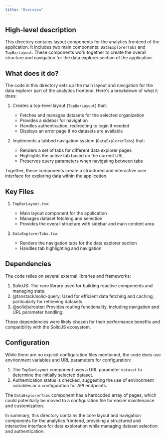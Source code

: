 ```yaml
---
title: "Overview"
---
```


## High-level description
This directory contains layout components for the analytics frontend of the application. It includes two main components: `DataExplorerTabs` and `TopBarLayout`. These components work together to create the overall structure and navigation for the data explorer section of the application.

## What does it do?
The code in this directory sets up the main layout and navigation for the data explorer part of the analytics frontend. Here's a breakdown of what it does:

1. Creates a top-level layout (`TopBarLayout`) that:
   - Fetches and manages datasets for the selected organization
   - Provides a sidebar for navigation
   - Handles authentication, redirecting to login if needed
   - Displays an error page if no datasets are available

2. Implements a tabbed navigation system (`DataExplorerTabs`) that:
   - Renders a set of tabs for different data explorer pages
   - Highlights the active tab based on the current URL
   - Preserves query parameters when navigating between tabs

Together, these components create a structured and interactive user interface for exploring data within the application.

## Key Files

1. `TopBarLayout.tsx`:
   - Main layout component for the application
   - Manages dataset fetching and selection
   - Provides the overall structure with sidebar and main content area

2. `DataExplorerTabs.tsx`:
   - Renders the navigation tabs for the data explorer section
   - Handles tab highlighting and navigation

## Dependencies
The code relies on several external libraries and frameworks:

1. SolidJS: The core library used for building reactive components and managing state.
2. @tanstack/solid-query: Used for efficient data fetching and caching, particularly for retrieving datasets.
3. @solidjs/router: Provides routing functionality, including navigation and URL parameter handling.

These dependencies were likely chosen for their performance benefits and compatibility with the SolidJS ecosystem.

## Configuration
While there are no explicit configuration files mentioned, the code does use environment variables and URL parameters for configuration:

1. The `TopBarLayout` component uses a URL parameter `dataset` to determine the initially selected dataset.
2. Authentication status is checked, suggesting the use of environment variables or a configuration for API endpoints.

The `DataExplorerTabs` component has a hardcoded array of pages, which could potentially be moved to a configuration file for easier maintenance and customization.

In summary, this directory contains the core layout and navigation components for the analytics frontend, providing a structured and interactive interface for data exploration while managing dataset selection and authentication.